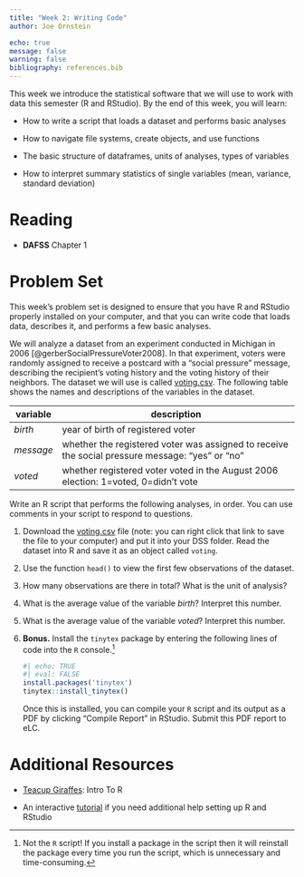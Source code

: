 ```yaml
---
title: "Week 2: Writing Code"
author: Joe Ornstein

echo: true
message: false
warning: false
bibliography: references.bib
---
```


This week we introduce the statistical software that we will use to work with data this semester (R and RStudio). By the end of this week, you will learn:

-   How to write a script that loads a dataset and performs basic analyses

-   How to navigate file systems, create objects, and use functions

-   The basic structure of dataframes, units of analyses, types of variables

-   How to interpret summary statistics of single variables (mean, variance, standard deviation)

# Reading

-   **DAFSS** Chapter 1

# Problem Set

This week's problem set is designed to ensure that you have R and RStudio properly installed on your computer, and that you can write code that loads data, describes it, and performs a few basic analyses.

We will analyze a dataset from an experiment conducted in Michigan in 2006 [@gerberSocialPressureVoter2008]. In that experiment, voters were randomly assigned to receive a postcard with a "social pressure" message, describing the recipient's voting history and the voting history of their neighbors. The dataset we will use is called [voting.csv](data/voting.csv). The following table shows the names and descriptions of the variables in the dataset.

| variable  | description                                                                                     |
|-----------|-------------------------------------------------------------------------------------------------|
| *birth*   | year of birth of registered voter                                                               |
| *message* | whether the registered voter was assigned to receive the social pressure message: "yes" or "no" |
| *voted*   | whether registered voter voted in the August 2006 election: 1=voted, 0=didn't vote              |

Write an R script that performs the following analyses, in order. You can use comments in your script to respond to questions.

1.  Download the [voting.csv](data/voting.csv) file (note: you can right click that link to save the file to your computer) and put it into your DSS folder. Read the dataset into R and save it as an object called `voting`.

2.  Use the function `head()` to view the first few observations of the dataset.

3.  How many observations are there in total? What is the unit of analysis?

4.  What is the average value of the variable *birth*? Interpret this number.

5.  What is the average value of the variable *voted*? Interpret this number.

6.  **Bonus.** Install the `tinytex` package by entering the following lines of code into the `R` console.[^1]

    ```r
    #| echo: TRUE
    #| eval: FALSE
    install.packages('tinytex')
    tinytex::install_tinytex()
    ```

    Once this is installed, you can compile your `R` script and its output as a PDF by clicking "Compile Report" in RStudio. Submit this PDF report to eLC.

[^1]: Not the `R` script! If you install a package in the script then it will reinstall the package every time you run the script, which is unnecessary and time-consuming.

# Additional Resources

-   [Teacup Giraffes](https://tinystats.github.io/teacups-giraffes-and-statistics/01_introToR.html): Intro To R

-   An interactive [tutorial](https://learnr-examples.shinyapps.io/ex-setup-r/) if you need additional help setting up R and RStudio
